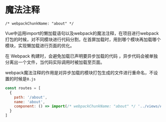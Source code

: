 # 魔法注释

`/* webpackChunkName: "about" */`

Vue中运用import的懒加载语句以及webpack的魔法注释，在项目进行webpack打包的时候，对不同模块进行代码分割，在首屏加载时，用到哪个模块再加载哪个模块，实现懒加载进行页面的优化。

在 Webpack 构建时，会避免加载已声明要异步加载的代码 ，异步代码会被单独分离出一个文件，当代码实际调用时被加载至页面。

webpack魔法注释的作用是对异步加载的模块打包生成的文件进行重命名，不设置的时候是`0.js`

```jsx
const routes = [
  {
    path: '/about',
    name: 'about',
    component: () => import(/* webpackChunkName: "about" */ '../views/AboutView.vue')
  }
]
```


